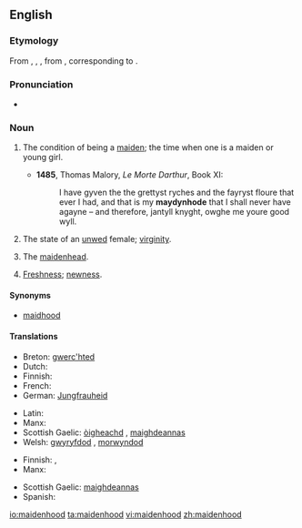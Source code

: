 ==English==

===Etymology===
From {{etyl|enm}} {{term|maydenhode|lang=enm}}, {{term|meidenhod|lang=enm}}, {{term|maȝdenhad|lang=enm}}, from {{etyl|ang}} {{term|mægdenhad|mæġdenhād|maidenhood|lang=ang}}, corresponding to {{suffix|maiden|hood}}.

===Pronunciation===
* {{a|UK}} {{IPA|/ˈmeɪd(ə)nhʊd/}}

===Noun===
{{en-noun|s|-}}

# {{uncountable}} The condition of being a [[maiden]]; the time when one is a maiden or young girl.
#* '''1485''', Thomas Malory, ''Le Morte Darthur'', Book XI:
#*: I have gyven the the grettyst ryches and the fayryst floure that ever I had, and that is my '''maydynhode''' that I shall never have agayne – and therefore, jantyll knyght, owghe me youre good wyll.
# The state of an [[unwed]] female; [[virginity]].
# {{countable}} The [[maidenhead]].
# [[freshness|Freshness]]; [[newness]].

====Synonyms====
* [[maidhood]]

====Translations====
{{trans-top|condition of being maiden}}
* Breton: [[gwerc'hted]]
* Dutch: {{t+|nl|maagdelijkheid}}
* Finnish: {{t-|fi|neitsyys}}
* French: {{t+|fr|virginité}}
* German: [[Jungfrauheid]]
{{trans-mid}}
* Latin: {{t-|la|virginitas|f|alt=virginitās}}
* Manx: {{t-|gv|moidynys|f}}
* Scottish Gaelic: [[òigheachd]] {{f}}, [[maighdeannas]] {{m}}
* Welsh: [[gwyryfdod]] {{m}}, [[morwyndod]] {{m}}
{{trans-bottom}}

{{trans-top|maidenhead}}
* Finnish: {{t-|fi|neitsyys}}, {{t-|fi|immenkalvo}}
* Manx: {{t-|gv|moidynys|f}}
{{trans-mid}}
* Scottish Gaelic: [[maighdeannas]] {{m}}
* Spanish: {{t+|es|virginidad}}
{{trans-bottom}}

[[io:maidenhood]]
[[ta:maidenhood]]
[[vi:maidenhood]]
[[zh:maidenhood]]